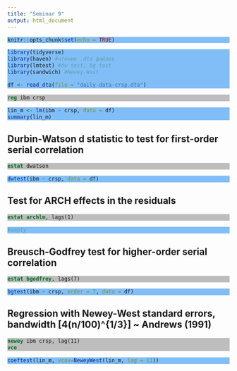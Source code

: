 ```yaml
---
title: "Seminar 9"
output: html_document
---
```

<!-- Цвета для кусков кода -->
<style>
pre.r {
    background-color: #81BEF7 !important;
}
pre.stata {
    background-color: #BDBDBD !important;
}
</style>

```r
knitr::opts_chunk$set(echo = TRUE)
```

```r
library(tidyverse)
library(haven) #чтение .dta файлов
library(lmtest) #dw test, bg test
library(sandwich) #Newey-West

df <- read_dta(file = "daily-data-crsp.dta")
```

```stata
reg ibm crsp
```

```r
lin_m <- lm(ibm ~ crsp, data = df)
summary(lin_m)
```

## Durbin-Watson d statistic to test for first-order serial correlation
```stata
estat dwatson
```

```r
dwtest(ibm ~ crsp, data = df)
```

## Test for ARCH effects in the residuals
```stata
estat archlm, lags(1) 
```

```r
#empty
```

## Breusch-Godfrey test for higher-order serial correlation
```stata
estat bgodfrey, lags(7)
```

```r
bgtest(ibm ~ crsp, order = 7, data = df)
```

## Regression with Newey-West standard errors, bandwidth [4(n/100)^{1/3}] ~ Andrews (1991)
```stata
newey ibm crsp, lag(11)
vce
```

```r
coeftest(lin_m, vcov=NeweyWest(lin_m, lag = 11))
```

